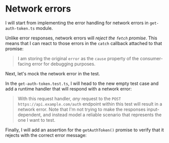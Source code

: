 # Network errors

I will start from implementing the error handling for network errors in `get-auth-token.ts` module.

Unlike error responses, network errors will _reject the `fetch` promise_. This means that I can react to those errors in the `catch` callback attached to that promise:

<CodeFile file="get-auth-token.ts" range="8-16" highlight="14-16" />

> I am storing the original `error` as the `cause` property of the consumer-facing error for debugging purposes.

Next, let's mock the network error in the test.

In the `get-auth-token.test.ts`, I will head to the new empty test case and add a runtime handler that will respond with a network error:

<CodeFile file="get-auth-token.test.ts" range="38-43" highlight="39-43" />

> With this request handler, _any_ request to the `POST https://api.example.com/auth` endpoint within this test will result in a network error. Note that I'm not trying to make the responses input-dependent, and instead model a reliable scenario that represents the one I want to test.

Finally, I will add an assertion for the `getAuthToken()` promise to verify that it rejects with the correct error message:

<CodeFile file="get-auth-token.test.ts" range="45-47" />
